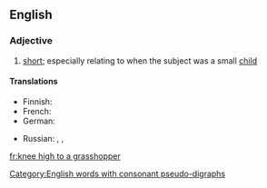 ==English==

===Adjective===
{{en-adj|pos=[[knee]] [[high]] [[to]] [[a]] [[grasshopper]]|-}}

# {{idiomatic}} [[short]]; especially relating to when the subject was a small [[child]]

====Translations====
{{trans-top|short}}
* Finnish: {{t|fi|vaahtosammuttajan kokoinen}}
* French: {{t|fr|haut comme trois pommes}}
* German: {{t|de|drei Käse hoch}}
{{trans-mid}}
* Russian: {{t|ru|от горшка два вершка|tr=ot goršká dva veršká|sc=Cyrl}} {{qualifier|two "vershoks" from the night-pot}}, {{t|ru|метр с кепкой|tr=metr s képkoj|sc=Cyrl}} {{qualifier|meter high with a cap on}}, {{t|ru|метр в прыжке|tr=metr v pryžké|sc=Cyrl}} {{qualifier|meter high when jumping}}
{{trans-bottom}}

[[Category:English words with consonant pseudo-digraphs]]

[[fr:knee high to a grasshopper]]